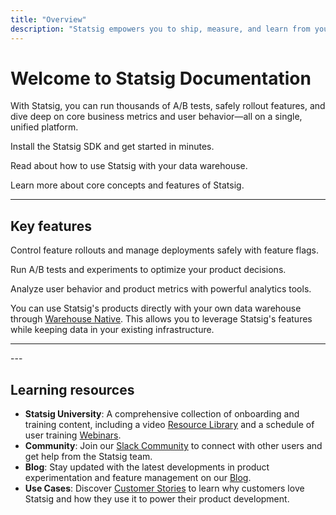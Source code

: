 ```yaml
---
title: "Overview"
description: "Statsig empowers you to ship, measure, and learn from your releases using the same tools as the best tech companies in the world."
---
```



# Welcome to Statsig Documentation

With Statsig, you can run thousands of A/B tests, safely rollout features, and dive deep on core business metrics and user behavior—all on a single, unified platform.

<Columns cols={3}>
  <Card 
    title="SDK Quickstart" 
    icon="/images/staticons/flash.svg"
    href="/sdks/quickstart_new">
    Install the Statsig SDK and get started in minutes.
  </Card>
  
  <Card 
    title="Warehouse Native" 
    icon="/images/staticons/data.svg"
    href="/statsig-warehouse-native/introduction">
    Read about how to use Statsig with your data warehouse.
  </Card>
  
  <Card 
    title="Intro to Statsig" 
    icon="/images/staticons/users.svg"
    href="/understanding-platform">
    Learn more about core concepts and features of Statsig.
  </Card>
</Columns>

---

## Key features

<Columns cols={3}>
  <Card 
    title="Feature Flags" 
    icon="/images/staticons/flag.svg"
    href="/feature-flags/overview">
    Control feature rollouts and manage deployments safely with feature flags.
  </Card>
  
  <Card 
    title="Experimentation" 
    icon="/images/staticons/experiment.svg"
    href="/experiments-plus">
    Run A/B tests and experiments to optimize your product decisions.
  </Card>
  
  <Card 
    title="Product Analytics" 
    icon="/images/staticons/metrics-explorer.svg"
    href="/product-analytics/overview">
    Analyze user behavior and product metrics with powerful analytics tools.
  </Card>
  
</Columns>

You can use Statsig's products directly with your own data warehouse through [Warehouse Native](/statsig-warehouse-native/introduction). This allows you to leverage Statsig's features while keeping data in your existing infrastructure.

---
<ListOfSDKs/>
---

## Learning resources

- **Statsig University**: A comprehensive collection of onboarding and training content, including a video [Resource Library](https://learn.statsig.com/pages/resource-library) and a schedule of user training [Webinars](https://learn.statsig.com/pages/upcoming-webinars).
- **Community**: Join our [Slack Community](https://statsig.com/slack) to connect with other users and get help from the Statsig team.
- **Blog**: Stay updated with the latest developments in product experimentation and feature management on our [Blog](https://statsig.com/blog).
- **Use Cases**: Discover [Customer Stories](https://statsig.com/customers) to learn why customers love Statsig and how they use it to power their product development.